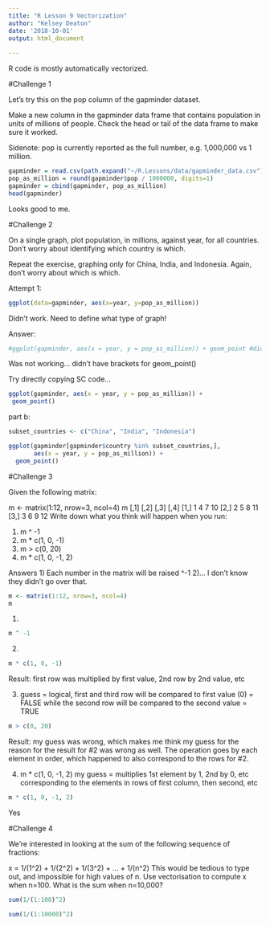 ```yaml
---
title: "R Lesson 9 Vectorization"
author: "Kelsey Deaton"
date: '2018-10-01'
output: html_document
    
---
```


R code is mostly automatically vectorized. 

#Challenge 1

Let’s try this on the pop column of the gapminder dataset.

Make a new column in the gapminder data frame that contains population in units of millions of people. Check the head or tail of the data frame to make sure it worked.

Sidenote: pop is currently reported as the full number, e.g. 1,000,000 vs 1 million.

```r
gapminder = read.csv(path.expand("~/R.Lessons/data/gapminder_data.csv"))
pop_as_million = round(gapminder$pop / 1000000, digits=1)
gapminder = cbind(gapminder, pop_as_million)
head(gapminder)
```

Looks good to me. 

#Challenge 2

On a single graph, plot population, in millions, against year, for all countries. Don’t worry about identifying which country is which.

Repeat the exercise, graphing only for China, India, and Indonesia. Again, don’t worry about which is which.

Attempt 1:
```r
ggplot(data=gapminder, aes(x=year, y=pop_as_million))
```
Didn't work. Need to define what type of graph!

Answer:

```r
#ggplot(gapminder, aes(x = year, y = pop_as_million)) + geom_point #didn't have brackets!
```
Was not working... didn't have brackets for geom_point()

Try directly copying SC code...

```r
ggplot(gapminder, aes(x = year, y = pop_as_million)) +
 geom_point()
```

part b:

```r
subset_countries <- c("China", "India", "Indonesia")

ggplot(gapminder[gapminder$country %in% subset_countries,], 
       aes(x = year, y = pop_as_million)) +
  geom_point()
```

#Challenge 3

Given the following matrix:

m <- matrix(1:12, nrow=3, ncol=4)
m
     [,1] [,2] [,3] [,4]
[1,]    1    4    7   10
[2,]    2    5    8   11
[3,]    3    6    9   12
Write down what you think will happen when you run:

1) m ^ -1
2) m * c(1, 0, -1)
3) m > c(0, 20)
4) m * c(1, 0, -1, 2)

Answers
1) Each number in the matrix will be raised ^-1
2)... I don't know they didn't go over that. 

```r
m <- matrix(1:12, nrow=3, ncol=4)
m
```

1)
```r
m ^ -1
```

2)
```r
m * c(1, 0, -1)
```

Result: first row was multiplied by first value, 2nd row by 2nd value, etc

3) guess = logical, first and third row will be compared to first value (0) = FALSE
while the second row will be compared to the second value = TRUE

```r
m > c(0, 20)
```

Result: my guess was wrong, which makes me think my guess for the reason for the result for #2 was wrong as well. The operation goes by each element in order, which happened to also correspond to the rows for #2. 

4)  m * c(1, 0, -1, 2)
my guess = multiplies 1st element by 1, 2nd by 0, etc corresponding to the elements in rows of first column, then second, etc

```r
m * c(1, 0, -1, 2)
```
Yes

#Challenge 4

We’re interested in looking at the sum of the following sequence of fractions:

 x = 1/(1^2) + 1/(2^2) + 1/(3^2) + ... + 1/(n^2)
This would be tedious to type out, and impossible for high values of n. Use vectorisation to compute x when n=100. What is the sum when n=10,000?

```r
sum(1/(1:100)^2)
```

```r
sum(1/(1:10000)^2)
```

